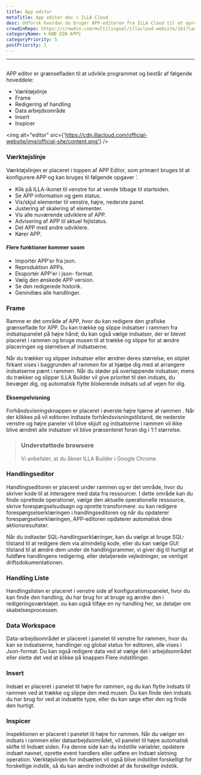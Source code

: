 ```yaml
---
title: App editor
metaTitle: App editor doc ¤ ILLA Cloud
desc: Udforsk hvordan du bruger APP-editoren fra ILLA Cloud til at oprette og tilpasse dine applikationer ved hjælp af en brugervenlig grænseflade
crowdinRepo: https://crowdin.com/multilingual/illacloud-website/161?languages=da&filter=basic&value=0
categoryName: 🌀 KØB DIN APPS
categoryPriority: 5
postPriority: 1
---
```


* * *

## <h2 hidden>App editor</h2>

APP editor er grænsefladen til at udvikle programmet og består af følgende hoveddele:

-   Værktøjslinje
-   Frame
-   Redigering af handling
-   Data arbejdsområde
-   Insert
-   Inspicer

<img alt="editor" src={'https://cdn.illacloud.com/official-website/img/official-site/content.png'} />

### Værktøjslinje

Værktøjslinjen er placeret i toppen af APP Editor, som primært bruges til at konfigurere APP og kan bruges til følgende opgaver：

-   Klik på ILLA-ikonet til venstre for at vende tilbage til startsiden.
-   Se APP information og gem status.
-   Vis/skjul elementer til venstre, højre, nederste panel.
-   Justering af skalering af elementer.
-   Vis alle nuværende udviklere af APP.
-   Advisering af APP til aktuel fejlstatus.
-   Del APP med andre udviklere.
-   Kører APP.

#### Flere funktioner kommer soom

-   Importér APP'er fra json.
-   Reproduktion APPs.
-   Eksportér APP'er i json- format.
-   Vælg den ønskede APP version.
-   Se den redigerede historik.
-   Genindlæs alle handlinger.

[//]: # "[Image]"

### Frame

Ramme er det område af APP, hvor du kan redigere den grafiske grænseflade for APP. Du kan trække og slippe indsatser i rammen fra indsatspanelet på højre hånd; du kan også vælge indsatser, der er blevet placeret i rammen og bruge musen til at trække og slippe for at ændre placeringen og størrelsen af indsatserne.

Når du trækker og slipper indsatser eller ændrer deres størrelse, en stiplet firkant vises i baggrunden af rammen for at hjælpe dig med at arrangere indsatserne pænt i rammen. Når du støder på overlappende indsatser, mens du trækker og slipper ILLA Builder vil give prioritet til den indsats, du bevæger dig, og automatisk flytte blokerende indsats ud af vejen for dig.

#### Eksempelvisning

Forhåndsvisningsknappen er placeret i øverste højre hjørne af rammen . Når der klikkes på vil editoren indtaste forhåndsvisningstilstand, de nederste venstre og højre paneler vil blive skjult og indsatserne i rammen vil ikke blive ændret alle indsatser vil blive præsenteret foran dig i 1:1 størrelse.

> ### Understøttede browsere
>
> Vi anbefaler, at du åbner ILLA Builder i Google Chrome.

### Handlingseditor

Handlingseditoren er placeret under rammen og er det område, hvor du skriver kode til at interagere med data fra ressourcer. I dette område kan du finde oprettede operationer, vælge den aktuelle operationelle ressource, skrive forespørgselsudsagn og oprette transformere. ou kan redigere forespørgselserklæringen i handlingseditoren og når du opdaterer forespørgselserklæringen, APP-editoren opdaterer automatisk dine aktionsresultater.

Når du indtaster SQL-handlingserklæringer, kan du vælge at bruge SQL-tilstand til at redigere dem via almindelig kode, eller du kan vælge GUI tilstand til at ændre dem under de handlingsrammer, vi giver dig til hurtigt at fuldføre handlingens redigering. eller detaljerede vejledninger, se venligst driftsdokumentationen.

### Handling Liste

Handlingslisten er placeret i venstre side af konfigurationspanelet, hvor du kan finde den handling, du har brug for at bruge og ændre den i redigeringsværktøjet. ou kan også tilføje en ny handling her, se detaljer om skabelsesprocessen.

### Data Workspace

Data-arbejdsområdet er placeret i panelet til venstre for rammen, hvor du kan se indsatserne, handlinger og global status for editoren, alle vises i Json-format. Du kan også redigere data ved at vælge det i arbejdsområdet eller slette det ved at klikke på knappen Flere indstillinger.

### Insert

Indsæt er placeret i panelet til højre for rammen, og du kan flytte indsats til rammen ved at trække og slippe den med musen. Du kan finde den indsats du har brug for ved at indsætte type, eller du kan søge efter den og finde den hurtigt.

[//]: # "[Image]"

### Inspicer

Inspektionen er placeret i panelet til højre for rammen. Når du vælger en indsats i rammen eller dataarbejdsområdet, vil panelet til højre automatisk skifte til Indsæt siden. Fra denne side kan du indstille variabler, opdatere indsæt navnet, oprette event handlers eller udføre en Indsæt sletning operation. Værktøjslinjen for indsætten vil også blive indstillet forskelligt for forskellige indstik, så du kan ændre indholdet af de forskellige indstik.
